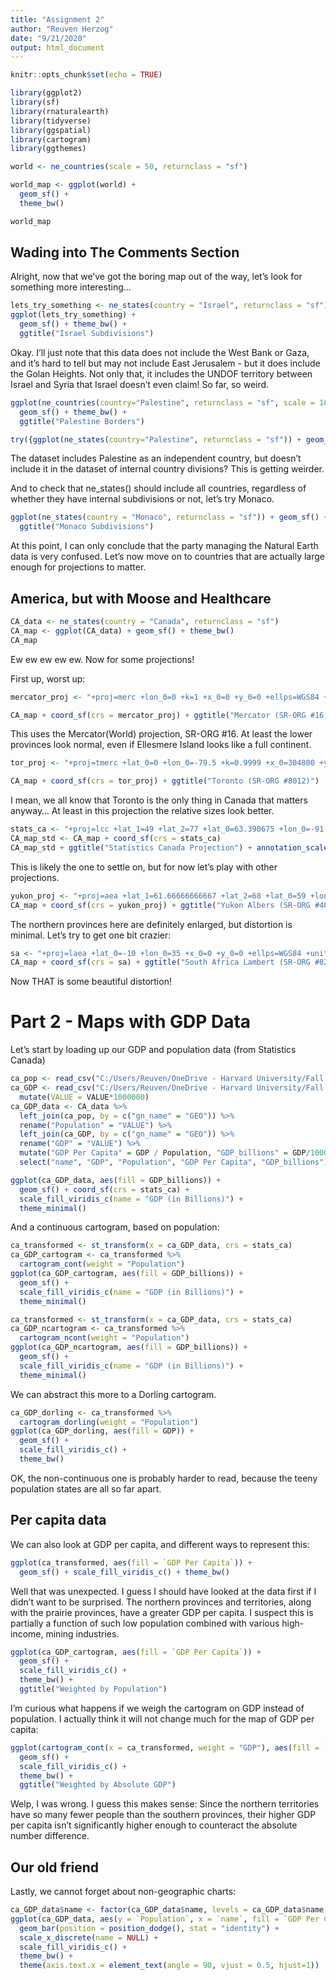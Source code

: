 ```yaml
---
title: "Assignment 2"
author: "Reuven Herzog"
date: "9/21/2020"
output: html_document
---
```


```r
knitr::opts_chunk$set(echo = TRUE)
```

```r
library(ggplot2)
library(sf)
library(rnaturalearth)
library(tidyverse)
library(ggspatial)
library(cartogram)
library(ggthemes)
```

```r
world <- ne_countries(scale = 50, returnclass = "sf") 

world_map <- ggplot(world) +
  geom_sf() +
  theme_bw()

world_map
```

## Wading into The Comments Section
Alright, now that we've got the boring map out of the way, let's look for something more interesting...

```r
lets_try_something <- ne_states(country = "Israel", returnclass = "sf")
ggplot(lets_try_something) +
  geom_sf() + theme_bw() +
  ggtitle("Israel Subdivisions")
```

Okay. I'll just note that this data does not include the West Bank or Gaza, and it's hard to tell but may not include East Jerusalem -  but it does include the Golan Heights. Not only that, it includes the UNDOF territory between Israel and Syria that Israel doesn't even claim! So far, so weird.

```r
ggplot(ne_countries(country="Palestine", returnclass = "sf", scale = 10)) +
  geom_sf() + theme_bw() +
  ggtitle("Palestine Borders")
```
```r
try({ggplot(ne_states(country="Palestine", returnclass = "sf")) + geom_sf()})
```

The dataset includes Palestine as an independent country, but doesn't include it in the dataset of internal country divisions? This is getting weirder.

And to check that ne_states() should include all countries, regardless of whether they have internal subdivisions or not, let's try Monaco.

```r
ggplot(ne_states(country = "Monaco", returnclass = "sf")) + geom_sf() + theme_bw() +
  ggtitle("Monaco Subdivisions")
```

At this point, I can only conclude that the party managing the Natural Earth data is very confused.
Let's now move on to countries that are actually large enough for projections to matter.

## America, but with Moose and Healthcare

```r
CA_data <- ne_states(country = "Canada", returnclass = "sf")
CA_map <- ggplot(CA_data) + geom_sf() + theme_bw()
CA_map
```
Ew ew ew ew ew.
Now for some projections!

First up, worst up:
```r
mercator_proj <- "+proj=merc +lon_0=0 +k=1 +x_0=0 +y_0=0 +ellps=WGS84 +datum=WGS84 +units=m +no_defs"

CA_map + coord_sf(crs = mercator_proj) + ggtitle("Mercator (SR-ORG #16)")
```
This uses the Mercator(World) projection, SR-ORG #16.
At least the lower provinces look normal, even if Ellesmere Island looks like a full continent.


```r
tor_proj <- "+proj=tmerc +lat_0=0 +lon_0=-79.5 +k=0.9999 +x_0=304800 +y_0=0 +ellps=clrk66 +units=m +no_defs"

CA_map + coord_sf(crs = tor_proj) + ggtitle("Toronto (SR-ORG #8012)")
```

I mean, we all know that Toronto is the only thing in Canada that matters anyway...
At least in this projection the relative sizes look better.


```r
stats_ca <- "+proj=lcc +lat_1=49 +lat_2=77 +lat_0=63.390675 +lon_0=-91.86666666666666 +x_0=6200000 +y_0=3000000 +ellps=GRS80 +datum=NAD83 +units=m +no_defs"
CA_map_std <- CA_map + coord_sf(crs = stats_ca)
CA_map_std + ggtitle("Statistics Canada Projection") + annotation_scale()
```
This is likely the one to settle on, but for now let's play with other projections.


```r
yukon_proj <- "+proj=aea +lat_1=61.66666666667 +lat_2=68 +lat_0=59 +lon_0=-132.5 +x_0=500000 +y_0=500000 +ellps=GRS80 +datum=NAD83 +units=m +no_defs"
CA_map + coord_sf(crs = yukon_proj) + ggtitle("Yukon Albers (SR-ORG #40)")
```
The northern provinces here are definitely enlarged, but distortion is minimal.
Let's try to get one bit crazier:

```r
sa <- "+proj=laea +lat_0=-10 +lon_0=35 +x_0=0 +y_0=0 +ellps=WGS84 +units=m +no_defs"
CA_map + coord_sf(crs = sa) + ggtitle("South Africa Lambert (SR-ORG #8225)")
```
Now THAT is some beautiful distortion!

# Part 2 - Maps with GDP Data

Let's start by loading up our GDP and population data (from Statistics Canada)

```r
ca_pop <- read_csv("C:/Users/Reuven/OneDrive - Harvard University/Fall 2020/VIS/Canada population.csv")
ca_GDP <- read_csv("C:/Users/Reuven/OneDrive - Harvard University/Fall 2020/VIS/Canada GDP.csv") %>%
  mutate(VALUE = VALUE*1000000)
ca_GDP_data <- CA_data %>%
  left_join(ca_pop, by = c("gn_name" = "GEO")) %>%
  rename("Population" = "VALUE") %>%
  left_join(ca_GDP, by = c("gn_name" = "GEO")) %>%
  rename("GDP" = "VALUE") %>%
  mutate("GDP Per Capita" = GDP / Population, "GDP_billions" = GDP/1000000000) %>%
  select("name", "GDP", "Population", "GDP Per Capita", "GDP_billions")
```


```r
ggplot(ca_GDP_data, aes(fill = GDP_billions)) +
  geom_sf() + coord_sf(crs = stats_ca) +
  scale_fill_viridis_c(name = "GDP (in Billions)") +
  theme_minimal()
```

And a continuous cartogram, based on population:
```r
ca_transformed <- st_transform(x = ca_GDP_data, crs = stats_ca)
ca_GDP_cartogram <- ca_transformed %>%
  cartogram_cont(weight = "Population")
ggplot(ca_GDP_cartogram, aes(fill = GDP_billions)) +
  geom_sf() +
  scale_fill_viridis_c(name = "GDP (in Billions)") +
  theme_minimal()
```

```r
ca_transformed <- st_transform(x = ca_GDP_data, crs = stats_ca)
ca_GDP_ncartogram <- ca_transformed %>%
  cartogram_ncont(weight = "Population")
ggplot(ca_GDP_ncartogram, aes(fill = GDP_billions)) +
  geom_sf() +
  scale_fill_viridis_c(name = "GDP (in Billions)") +
  theme_minimal()
```
We can abstract this more to a Dorling cartogram.

```r
ca_GDP_dorling <- ca_transformed %>%
  cartogram_dorling(weight = "Population")
ggplot(ca_GDP_dorling, aes(fill = GDP)) +
  geom_sf() +
  scale_fill_viridis_c() +
  theme_bw()
```

OK, the non-continuous one is probably harder to read, because the teeny population states are all so far apart.

## Per capita data

We can also look at GDP per capita, and different ways to represent this:

```r

ggplot(ca_transformed, aes(fill = `GDP Per Capita`)) +
  geom_sf() + scale_fill_viridis_c() + theme_bw()

```

Well that was unexpected. I guess I should have looked at the data first if I didn't want to be surprised. The northern provinces and territories, along with the prairie provinces, have a greater GDP per capita. I suspect this is partially a function of such low population combined with various high-income, mining industries.

```r
ggplot(ca_GDP_cartogram, aes(fill = `GDP Per Capita`)) +
  geom_sf() +
  scale_fill_viridis_c() +
  theme_bw() +
  ggtitle("Weighted by Population")
```

I'm curious what happens if we weigh the cartogram on GDP instead of population. I actually think it will not change much for the map of GDP per capita:


```r
ggplot(cartogram_cont(x = ca_transformed, weight = "GDP"), aes(fill = `GDP Per Capita`)) +
  geom_sf() +
  scale_fill_viridis_c() +
  theme_bw() +
  ggtitle("Weighted by Absolute GDP")
```

Welp, I was wrong. I guess this makes sense: Since the northern territories have so many fewer people than the southern provinces, their higher GDP per capita isn't significantly higher enough to counteract the absolute number difference.


## Our old friend

Lastly, we cannot forget about non-geographic charts:

```r
ca_GDP_data$name <- factor(ca_GDP_data$name, levels = ca_GDP_data$name[order(-ca_GDP_data$Population)])
ggplot(ca_GDP_data, aes(y = `Population`, x = `name`, fill = `GDP Per Capita`)) +
  geom_bar(position = position_dodge(), stat = "identity") +
  scale_x_discrete(name = NULL) +
  scale_fill_viridis_c() +
  theme_bw() +
  theme(axis.text.x = element_text(angle = 90, vjust = 0.5, hjust=1))
```

